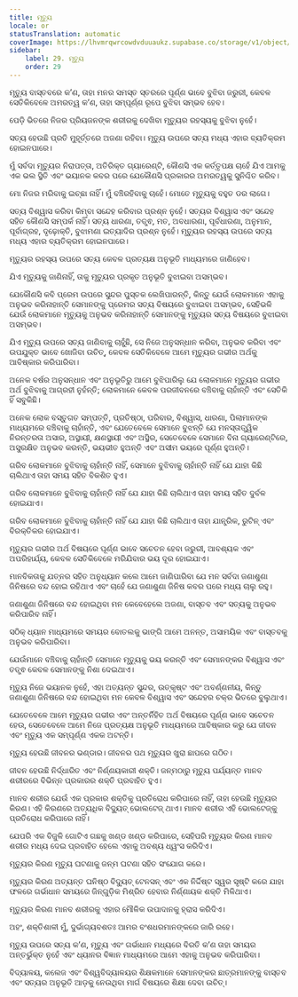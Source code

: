 ```yaml
---
title: ମୃତ୍ୟୁ
locale: or
statusTranslation: automatic
coverImage: https://lhvmrqwrcowdvduuaukz.supabase.co/storage/v1/object/public/strapi-uploads/small_cover-educacion-fundamental.webp-2d51a7828a2b1309555be27f7e2a61a0.webp
sidebar:
    label: 29. ମୃତ୍ୟୁ
    order: 29
---
```

ମୃତ୍ୟୁ ବାସ୍ତବରେ କ’ଣ, ତାହା ମନର ସମସ୍ତ ସ୍ତରରେ ପୂର୍ଣ୍ଣ ଭାବେ ବୁଝିବା ଜରୁରୀ, କେବଳ ସେତିକିବେଳେ ଅମରତ୍ୱ କ’ଣ, ତାହା ସମ୍ପୂର୍ଣ୍ଣ ରୂପେ ବୁଝିବା ସମ୍ଭବ ହେବ।

ପେଡ଼ି ଭିତରେ ନିଜର ପ୍ରିୟଜନଙ୍କ ଶରୀରକୁ ଦେଖିବା ମୃତ୍ୟୁର ରହସ୍ୟକୁ ବୁଝିବା ନୁହେଁ।

ସତ୍ୟ ହେଉଛି ପ୍ରତି ମୁହୂର୍ତ୍ତରେ ଅଜଣା ରହିବା। ମୃତ୍ୟୁ ଉପରେ ସତ୍ୟ ମଧ୍ୟ ଏହାର ବ୍ୟତିକ୍ରମ ହୋଇନପାରେ।

ମୁଁ ସର୍ବଦା ମୃତ୍ୟୁର ନିରାପତ୍ତା, ଅତିରିକ୍ତ ଗ୍ୟାରେଣ୍ଟି, କୌଣସି ଏକ କର୍ତ୍ତୃପକ୍ଷ ଚାହେଁ ଯିଏ ଆମକୁ ଏକ ଭଲ ସ୍ଥିତି ଏବଂ ଭୟାନକ କବର ପରେ ଯେକୌଣସି ପ୍ରକାରର ଅମରତ୍ୱକୁ ସୁନିଶ୍ଚିତ କରିବ।

ମୋ ନିଜର ମରିବାକୁ ଇଚ୍ଛା ନାହିଁ। ମୁଁ ବଞ୍ଚିରହିବାକୁ ଚାହେଁ। ମୋତେ ମୃତ୍ୟୁକୁ ବହୁତ ଡର ଲାଗେ।

ସତ୍ୟ ବିଶ୍ୱାସ କରିବା କିମ୍ବା ସନ୍ଦେହ କରିବାର ପ୍ରଶ୍ନ ନୁହେଁ। ସତ୍ୟର ବିଶ୍ୱାସ ଏବଂ ସନ୍ଦେହ ସହିତ କୌଣସି ସମ୍ପର୍କ ନାହିଁ। ସତ୍ୟ ଧାରଣା, ତତ୍ତ୍ଵ, ମତ, ଅବଧାରଣା, ପୂର୍ବଧାରଣା, ଅନୁମାନ, ପୂର୍ବାଗ୍ରହ, ଦୃଢ଼ୋକ୍ତି, ବୁଝାମଣା ଇତ୍ୟାଦିର ପ୍ରଶ୍ନ ନୁହେଁ। ମୃତ୍ୟୁର ରହସ୍ୟ ଉପରେ ସତ୍ୟ ମଧ୍ୟ ଏହାର ବ୍ୟତିକ୍ରମ ହୋଇନପାରେ।

ମୃତ୍ୟୁର ରହସ୍ୟ ଉପରେ ସତ୍ୟ କେବଳ ପ୍ରତ୍ୟକ୍ଷ ଅନୁଭୂତି ମାଧ୍ୟମରେ ଜାଣିହେବ।

ଯିଏ ମୃତ୍ୟୁକୁ ଜାଣିନାହିଁ, ତାକୁ ମୃତ୍ୟୁର ପ୍ରକୃତ ଅନୁଭୂତି ବୁଝାଇବା ଅସମ୍ଭବ।

ଯେକୌଣସି କବି ପ୍ରେମ ଉପରେ ସୁନ୍ଦର ପୁସ୍ତକ ଲେଖିପାରନ୍ତି, କିନ୍ତୁ ଯେଉଁ ଲୋକମାନେ ଏହାକୁ ଅନୁଭବ କରିନାହାନ୍ତି ସେମାନଙ୍କୁ ପ୍ରେମର ସତ୍ୟ ବିଷୟରେ ବୁଝାଇବା ଅସମ୍ଭବ, ସେହିଭଳି ଯେଉଁ ଲୋକମାନେ ମୃତ୍ୟୁକୁ ଅନୁଭବ କରିନାହାନ୍ତି ସେମାନଙ୍କୁ ମୃତ୍ୟୁର ସତ୍ୟ ବିଷୟରେ ବୁଝାଇବା ଅସମ୍ଭବ।

ଯିଏ ମୃତ୍ୟୁ ଉପରେ ସତ୍ୟ ଜାଣିବାକୁ ଚାହୁଁଛି, ସେ ନିଜେ ଅନୁସନ୍ଧାନ କରିବା, ଅନୁଭବ କରିବା ଏବଂ ଉପଯୁକ୍ତ ଭାବେ ଖୋଜିବା ଉଚିତ୍, କେବଳ ସେତିକିବେଳେ ଆମେ ମୃତ୍ୟୁର ଗଭୀର ଅର୍ଥକୁ ଆବିଷ୍କାର କରିପାରିବା।

ଅନେକ ବର୍ଷର ଅନୁସନ୍ଧାନ ଏବଂ ଅନୁଭୂତିରୁ ଆମେ ବୁଝିପାରିଲୁ ଯେ ଲୋକମାନେ ମୃତ୍ୟୁର ଗଭୀର ଅର୍ଥ ବୁଝିବାକୁ ଆଗ୍ରହୀ ନୁହଁନ୍ତି; ଲୋକମାନେ କେବଳ ପରଜୀବନରେ ବଞ୍ଚିବାକୁ ଚାହାଁନ୍ତି ଏବଂ ସେତିକି ହିଁ ସବୁକିଛି।

ଅନେକ ଲୋକ ବସ୍ତୁଗତ ସମ୍ପତ୍ତି, ପ୍ରତିଷ୍ଠା, ପରିବାର, ବିଶ୍ୱାସ, ଧାରଣା, ପିଲାମାନଙ୍କ ମାଧ୍ୟମରେ ବଞ୍ଚିବାକୁ ଚାହାଁନ୍ତି, ଏବଂ ଯେତେବେଳେ ସେମାନେ ବୁଝନ୍ତି ଯେ ମନସ୍ତାତ୍ତ୍ୱିକ ନିରନ୍ତରତା ଅସାର, ଅସ୍ଥାୟୀ, କ୍ଷଣସ୍ଥାୟୀ ଏବଂ ଅସ୍ଥିର, ସେତେବେଳେ ସେମାନେ ବିନା ଗ୍ୟାରେଣ୍ଟିରେ, ଅସୁରକ୍ଷିତ ଅନୁଭବ କରନ୍ତି, ଭୟଭୀତ ହୁଅନ୍ତି ଏବଂ ଅସୀମ ଭୟରେ ପୂର୍ଣ୍ଣ ହୁଅନ୍ତି।

ଗରିବ ଲୋକମାନେ ବୁଝିବାକୁ ଚାହାଁନ୍ତି ନାହିଁ, ସେମାନେ ବୁଝିବାକୁ ଚାହାଁନ୍ତି ନାହିଁ ଯେ ଯାହା କିଛି ଚାଲିଥାଏ ତାହା ସମୟ ସହିତ ବିକଶିତ ହୁଏ।

ଗରିବ ଲୋକମାନେ ବୁଝିବାକୁ ଚାହାଁନ୍ତି ନାହିଁ ଯେ ଯାହା କିଛି ଚାଲିଥାଏ ତାହା ସମୟ ସହିତ ଦୁର୍ବଳ ହୋଇଯାଏ।

ଗରିବ ଲୋକମାନେ ବୁଝିବାକୁ ଚାହାଁନ୍ତି ନାହିଁ ଯେ ଯାହା କିଛି ଚାଲିଥାଏ ତାହା ଯାନ୍ତ୍ରିକ, ରୁଟିନ୍ ଏବଂ ବିରକ୍ତିକର ହୋଇଯାଏ।

ମୃତ୍ୟୁର ଗଭୀର ଅର୍ଥ ବିଷୟରେ ପୂର୍ଣ୍ଣ ଭାବେ ସଚେତନ ହେବା ଜରୁରୀ, ଆବଶ୍ୟକ ଏବଂ ଅପରିହାର୍ଯ୍ୟ, କେବଳ ସେତିକିବେଳେ ମରିଯିବାର ଭୟ ଦୂର ହୋଇଯାଏ।

ମାନବିକତାକୁ ଯତ୍ନର ସହିତ ଅନୁଧ୍ୟାନ କଲେ ଆମେ ଜାଣିପାରିବା ଯେ ମନ ସର୍ବଦା ଜଣାଶୁଣା ଜିନିଷରେ ବନ୍ଦ ହୋଇ ରହିଥାଏ ଏବଂ ଚାହେଁ ଯେ ଜଣାଶୁଣା ଜିନିଷ କବର ପରେ ମଧ୍ୟ ଚାଲୁ ରହୁ।

ଜଣାଶୁଣା ଜିନିଷରେ ବନ୍ଦ ହୋଇଥିବା ମନ କେବେହେଲେ ଅଜଣା, ବାସ୍ତବ ଏବଂ ସତ୍ୟକୁ ଅନୁଭବ କରିପାରିବ ନାହିଁ।

ସଠିକ୍ ଧ୍ୟାନ ମାଧ୍ୟମରେ ସମୟର ବୋତଲକୁ ଭାଙ୍ଗି ଆମେ ଅନନ୍ତ, ଅସାମୟିକ ଏବଂ ବାସ୍ତବକୁ ଅନୁଭବ କରିପାରିବା।

ଯେଉଁମାନେ ବଞ୍ଚିବାକୁ ଚାହାଁନ୍ତି ସେମାନେ ମୃତ୍ୟୁକୁ ଭୟ କରନ୍ତି ଏବଂ ସେମାନଙ୍କର ବିଶ୍ୱାସ ଏବଂ ତତ୍ତ୍ଵ କେବଳ ସେମାନଙ୍କୁ ନିଶା ଦେଇଥାଏ।

ମୃତ୍ୟୁ ନିଜେ ଭୟାନକ ନୁହେଁ, ଏହା ଅତ୍ୟନ୍ତ ସୁନ୍ଦର, ଉତ୍କୃଷ୍ଟ ଏବଂ ଅବର୍ଣ୍ଣନୀୟ, କିନ୍ତୁ ଜଣାଶୁଣା ଜିନିଷରେ ବନ୍ଦ ହୋଇଥିବା ମନ କେବଳ ବିଶ୍ୱାସ ଏବଂ ସନ୍ଦେହର ଚକ୍ର ଭିତରେ ବୁଲୁଥାଏ।

ଯେତେବେଳେ ଆମେ ମୃତ୍ୟୁର ଗଭୀର ଏବଂ ଅନ୍ତର୍ନିହିତ ଅର୍ଥ ବିଷୟରେ ପୂର୍ଣ୍ଣ ଭାବେ ସଚେତନ ହେଉ, ସେତେବେଳେ ଆମେ ନିଜେ ପ୍ରତ୍ୟକ୍ଷ ଅନୁଭୂତି ମାଧ୍ୟମରେ ଆବିଷ୍କାର କରୁ ଯେ ଜୀବନ ଏବଂ ମୃତ୍ୟୁ ଏକ ସମ୍ପୂର୍ଣ୍ଣ ଏକକ ଅଟନ୍ତି।

ମୃତ୍ୟୁ ହେଉଛି ଜୀବନର ଭଣ୍ଡାର। ଜୀବନର ପଥ ମୃତ୍ୟୁର ଖୁରା ଛାପରେ ଗଠିତ।

ଜୀବନ ହେଉଛି ନିର୍ଦ୍ଧାରିତ ଏବଂ ନିର୍ଣ୍ଣୟକାରୀ ଶକ୍ତି। ଜନ୍ମଠାରୁ ମୃତ୍ୟୁ ପର୍ଯ୍ୟନ୍ତ ମାନବ ଶରୀରରେ ବିଭିନ୍ନ ପ୍ରକାରର ଶକ୍ତି ପ୍ରବାହିତ ହୁଏ।

ମାନବ ଶରୀର ଯେଉଁ ଏକ ପ୍ରକାର ଶକ୍ତିକୁ ପ୍ରତିରୋଧ କରିପାରେ ନାହିଁ, ତାହା ହେଉଛି ମୃତ୍ୟୁର କିରଣ। ଏହି କିରଣରେ ଅତ୍ୟଧିକ ବିଦ୍ୟୁତ୍ ଭୋଲଟେଜ୍ ଥାଏ। ମାନବ ଶରୀର ଏହି ଭୋଲଟେଜ୍କୁ ପ୍ରତିରୋଧ କରିପାରେ ନାହିଁ।

ଯେପରି ଏକ ବିଜୁଳି ଗୋଟିଏ ଗଛକୁ ଖଣ୍ଡ ଖଣ୍ଡ କରିପାରେ, ସେହିପରି ମୃତ୍ୟୁର କିରଣ ମାନବ ଶରୀର ମଧ୍ୟ ଦେଇ ପ୍ରବାହିତ ହେଲେ ଏହାକୁ ଅବଶ୍ୟ ଧ୍ୱଂସ କରିଦିଏ।

ମୃତ୍ୟୁର କିରଣ ମୃତ୍ୟୁ ଘଟଣାକୁ ଜନ୍ମ ଘଟଣା ସହିତ ସଂଯୋଗ କରେ।

ମୃତ୍ୟୁର କିରଣ ଅତ୍ୟନ୍ତ ଘନିଷ୍ଠ ବିଦ୍ୟୁତ୍ ଟେନସନ୍ ଏବଂ ଏକ ନିର୍ଦ୍ଦିଷ୍ଟ ସ୍ୱର ସୃଷ୍ଟି କରେ ଯାହା ଫଳରେ ଗର୍ଭାଧାନ ସମୟରେ ଜିନ୍ଗୁଡ଼ିକ ମିଶ୍ରିତ ହେବାର ନିର୍ଣ୍ଣାୟକ ଶକ୍ତି ମିଳିଥାଏ।

ମୃତ୍ୟୁର କିରଣ ମାନବ ଶରୀରକୁ ଏହାର ମୌଳିକ ଉପାଦାନକୁ ହ୍ରାସ କରିଦିଏ।

ଅହଂ, ଶକ୍ତିଶାଳୀ ମୁଁ, ଦୁର୍ଭାଗ୍ୟବଶତଃ ଆମର ବଂଶଧରମାନଙ୍କରେ ଜାରି ରହେ।

ମୃତ୍ୟୁ ଉପରେ ସତ୍ୟ କ’ଣ, ମୃତ୍ୟୁ ଏବଂ ଗର୍ଭାଧାନ ମଧ୍ୟରେ ବିରତି କ’ଣ ତାହା ସମୟର ଅନ୍ତର୍ଭୁକ୍ତ ନୁହେଁ ଏବଂ ଧ୍ୟାନର ବିଜ୍ଞାନ ମାଧ୍ୟମରେ ଆମେ ଏହାକୁ ଅନୁଭବ କରିପାରିବା।

ବିଦ୍ୟାଳୟ, କଲେଜ ଏବଂ ବିଶ୍ୱବିଦ୍ୟାଳୟର ଶିକ୍ଷକମାନେ ସେମାନଙ୍କର ଛାତ୍ରମାନଙ୍କୁ ବାସ୍ତବ ଏବଂ ସତ୍ୟର ଅନୁଭୂତି ଆଡ଼କୁ ନେଉଥିବା ମାର୍ଗ ବିଷୟରେ ଶିକ୍ଷା ଦେବା ଉଚିତ୍।

